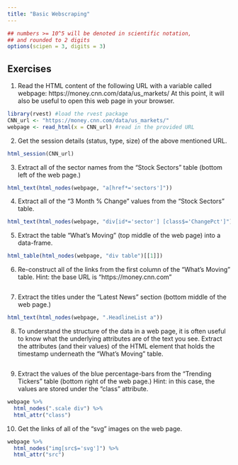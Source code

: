```yaml
---
title: "Basic Webscraping"
---
```


<style type="text/css">
.table {

    width: 80%;
    margin-left:10%; 
    margin-right:10%;
}
</style>
```r
## numbers >= 10^5 will be denoted in scientific notation,
## and rounded to 2 digits
options(scipen = 3, digits = 3)
```



## Exercises

1. Read the HTML content of the following URL with a variable called webpage: https://money.cnn.com/data/us_markets/ At this point, it will also be useful to open this web page in your browser.
```r
library(rvest) #load the rvest package
CNN_url <- "https://money.cnn.com/data/us_markets/"
webpage <- read_html(x = CNN_url) #read in the provided URL
```

2. Get the session details (status, type, size) of the above mentioned URL.
```r
html_session(CNN_url)
```

3. Extract all of the sector names from the “Stock Sectors” table (bottom left of the web page.)
```r
html_text(html_nodes(webpage, "a[href*='sectors']"))
```

4. Extract all of the “3 Month % Change” values from the “Stock Sectors” table.
```r
html_text(html_nodes(webpage, "div[id*='sector'] [class$='ChangePct']"))
```



5. Extract the table “What’s Moving” (top middle of the web page) into a data-frame.
```r
html_table(html_nodes(webpage, "div table")[[1]])
```

6. Re-construct all of the links from the first column of the “What’s Moving” table.
Hint: the base URL is “https://money.cnn.com”
```r



```


7. Extract the titles under the “Latest News” section (bottom middle of the web page.)
```r
html_text(html_nodes(webpage, ".HeadlineList a"))
```

8. To understand the structure of the data in a web page, it is often useful to know what the underlying attributes are of the text you see.
Extract the attributes (and their values) of the HTML element that holds the timestamp underneath the “What’s Moving” table.
```r


```

9. Extract the values of the blue percentage-bars from the “Trending Tickers” table (bottom right of the web page.)
Hint: in this case, the values are stored under the “class” attribute.
```r
webpage %>%
  html_nodes(".scale div") %>%
  html_attr("class")
```

10. Get the links of all of the “svg” images on the web page.
```r
webpage %>%
  html_nodes("img[src$='svg']") %>%
  html_attr("src")
```